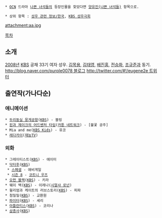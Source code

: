  * [[OCN]] 드라마 [[나쁜 녀석들]]의 등장인물을 찾았다면 [[양유진(나쁜 녀석들)]] 항목으로.

 * 상위 항목 : [[성우 관련 정보/한국]], [[KBS 성우극회]]

attachment:aa.jpg

[[목차]]

== 소개 ==
[[2008년]] [[한국방송공사|KBS]] 공채 33기 여자 성우. [[김목용]], [[김태영(성우)|김태영]], [[배진홍]], [[전승화]], [[조규준]]과 동기. [[http://blog.naver.com/purple0078 블로그]] [[http://twitter.com/#!/eugene2e 트위터]]

== 출연작(가나다순) ==
=== 애니메이션 ===
 * [[두리둥실 뭉게공항]]([[한국방송공사|KBS]]) - 블링
 * [[핀과 제이크의 어드벤처 타임]]([[카툰 네트워크]]) - [불꽃 공주]
 * Mia and me([[KBS Kids]]) - 유코
 * [[레다카이]]([[재능TV]])
=== 외화 ===
 * 그레이티스트([[한국방송공사|KBS]]) - 에이미
 * [[닥터후]]([[한국방송공사|KBS]])
  * [[닥터후/2008-2010년 스페셜|스페셜]] - 애비게일
  * [[닥터후/뉴 시즌 8|시즌 8]] - [[코트니 우즈]]
 * [[오펀 블랙]]([[한국방송공사|KBS]]) - 키라
 * 웨이 백([[한국방송공사|KBS]]) - 이레나([[시얼샤 로넌]])
 * 윌리엄과 케이트의 러브스토리([[한국방송공사|KBS]]) - 피파
 * 첨밀밀([[한국방송공사|KBS]]) - 교환원
 * [[파이터]]([[한국방송공사|KBS]]) - 셰리
 * [[아틀란티스]]([[한국방송공사|KBS]]) - 코리나
 * [[삼총사]]([[한국방송공사|KBS]])
